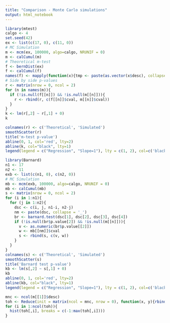 ```yaml
---
title: "Comparison - Monte Carlo simulations"
output: html_notebook
---
```



```r
library(mtest)
calgo <- 4
set.seed(42)
ex <- list(c(17, 0), c(11, 0))
# MC Simulation
m <- mcm(ex, 100000, algo=calgo, NRUNIF = 0)
m <- calCumul(m)
# Theoretical m-test
f <- bernDist(ex)
f <- calCumul(f)
names(f) <- mapply(function(x){tmp <- paste(as.vector(x$desc), collapse = '_'); names(x) <- tmp}, f)
# Side by side p-values
r <- matrix(nrow = 0, ncol = 2)
for (n in names(m)){
  if (!is.null(f[[n]]) && !is.null(m[[n]])){
    r <- rbind(r, c(f[[n]]$cval, m[[n]]$cval))
  }
}
k <- lm(r[,2] ~ r[,1] + 0)
k

colnames(r) <- c('Theoretical', 'Simulated')
smoothScatter(r)
title('m-test p-value')
abline(0, 1, col='red', lty=2)
abline(k, col="black", lty=1)
legend(legend = c("Regression", "Slope=1"), lty = c(1, 2), col=c('black', 'red'), x='right', y='middle')
```

```r
library(Barnard)
n1 <- 17
n2 <- 11
exb <- list(c(n1, 0), c(n2, 0))
# MC Simulation
mb <- mcm(exb, 100000, algo=calgo, NRUNIF = 0)
mb <- calCumul(mb)
s <- matrix(nrow = 0, ncol = 2)
for (i in 1:n1){
  for (j in 1:n2){
    dsc <- c(i, j, n1-i, n2-j)
    nm <- paste(dsc, collapse = '_')
    br <- barnard.test(dsc[1], dsc[2], dsc[3], dsc[4])
    if (!is.null(br$p.value[2]) && !is.null(m[[n]])){
      v <- as.numeric(br$p.value[[2]])
      w <- mb[[nm]]$cval
      s <- rbind(s, c(v, w))
    }
  }
}
colnames(s) <- c('Theoretical', 'Simulated')
smoothScatter(s)
title('Barnard test p-value')
kb <- lm(s[,2] ~ s[,1] + 0)
kb
abline(0, 1, col='red', lty=2)
abline(kb, col="black", lty=1)
legend(legend = c("Regression", "Slope=1"), lty = c(1, 2), col=c('black', 'red'), x='right', y='middle')

```
```r
mnc <- ncol(m[[1]]$desc)
toh <- Reduce(init = matrix(ncol = mnc, nrow = 0), function(x, y){rbind(x, matrix(rep(as.vector(y[[1]]), y[[2]]), ncol = mnc, byrow = F))}, Map(function(x){list(as.matrix(x$desc), x$n)}, m))
for (i in 1:ncol(toh)){
  hist(toh[,i], breaks = c(-1:max(toh[,i])))
}
```
